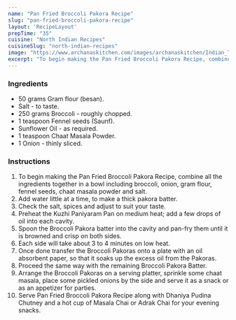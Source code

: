 ---
name: "Pan Fried Broccoli Pakora Recipe"
slug: "pan-fried-broccoli-pakora-recipe"
layout: 'RecipeLayout'
prepTime: "35"
cuisine: "North Indian Recipes"
cuisineSlug: "north-indian-recipes"
image: "https://www.archanaskitchen.com/images/archanaskitchen/Indian_Tea_Time_Snacks/Non_Fried_Broccoli_Pakora_Recipe-1.jpg"
excerpt: "To begin making the Pan Fried Broccoli Pakora Recipe, combine all the ingredients together in a bowl including broccoli, onion, gram flour, fennel seeds, chaat masala powder and salt"
---

### Ingredients

- 50 grams Gram flour (besan).
- Salt - to taste.
- 250 grams Broccoli - roughly chopped.
- 1 teaspoon Fennel seeds (Saunf).
- Sunflower Oil - as required.
- 1 teaspoon Chaat Masala Powder.
- 1 Onion - thinly sliced.

### Instructions

1. To begin making the Pan Fried Broccoli Pakora Recipe, combine all the ingredients together in a bowl including broccoli, onion, gram flour, fennel seeds, chaat masala powder and salt.
1. Add water little at a time, to make a thick pakora batter.
1. Check the salt, spices and adjust to suit your taste.
1. Preheat the Kuzhi Paniyaram Pan on medium heat; add a few drops of oil into each cavity.
1. Spoon the Broccoli Pakora batter into the cavity and pan-fry them until it is browned and crisp on both sides.
1. Each side will take about 3 to 4 minutes on low heat.
1. Once done transfer the Broccoli Pakoras onto a plate with an oil absorbent paper, so that it soaks up the excess oil from the Pakoras.
1. Proceed the same way with the remaining Broccoli Pakora Batter.
1. Arrange the Broccoli Pakoras on a serving platter, sprinkle some chaat masala, place some pickled onions by the side and serve it as a snack or as an appetizer for parties.
1. Serve Pan Fried Broccoli Pakora Recipe along with Dhaniya Pudina Chutney and a hot cup of Masala Chai or Adrak Chai for your evening snacks.
